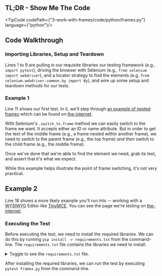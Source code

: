 
## TL;DR - Show Me The Code

<TipCode codePath={"3-work-with-frames/code/python/frames.py"} language={"python"}/>

## Code Walkthrough

### Importing Libraries, Setup and Teardown

Lines 1 to 9 are pulling in our requisite libraries our testing framework (e.g., `import pytest`), driving the browser
with Selenium (e.g., `from selenium import webdriver`), and a locator strategy to find the elements
(e.g. `from selenium.webdriver.common.by import By`), and wire up some setup and teardown methods for our tests.

### Example 1

Line 11 shows our first test. In it, we'll step through [an example of nested frames](http://the-internet.herokuapp.com/nested_frames)
which can be found on [the-internet](https://github.com/saucelabs/the-internet).

With Selenium's `.switch_to.frame` method we can easily switch to the frame we want. It accepts either an ID or name
attribute. But in order to get the text of the middle frame (e.g., a frame nested within another frame), we need to
switch to the parent frame (e.g., the top frame) _and then_ switch to the child frame (e.g., the middle frame).

Once we've done that we're able to find the element we need, grab its text, and assert that it's what we expect.

While this example helps illustrate the point of frame switching, it's not very practical.

## Example 2

Line 18 shows a more likely example you'll run into -- working with a
<abbr title="What You See Is What You Get">WYSIWYG</abbr> Editor like [TinyMCE](http://www.tinymce.com/). You can see
the page we're testing on [the-internet](http://the-internet.herokuapp.com/tinymce).

### Executing the Test

Before executing the test, we need to install the required libraries. We can do this by running
`pip install -r requirements.txt` from the command-line. The `requirements.txt` file contains the libraries we
need to install.

<details>
    <summary>Toggle to see the <code>requirements.txt</code> file.</summary>
    <div>
        <TipCode codePath={"3-work-with-frames/code/python/requirements.txt"} language={"txt"}/>
    </div>
</details>

After installing the required libraries, we can run the test by executing `pytest frames.py` from the command-line.

